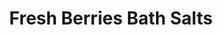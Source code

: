 ---
title: "Fresh Berries Bath Salts"
subtitle: ""
creator: ""
categories: ["bath"]
featuredImage: "../src/assets/images/item/bath/DSC03095.png"
views: ["../src/assets/images/item/bath/DSC03095.png","../src/assets/images/item/bath/DSC03096.png","../src/assets/images/item/bath/DSC03097.png","../src/assets/images/item/bath/DSC03098.png"]
nextItem: []
---